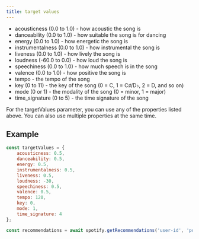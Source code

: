 ```yaml
---
title: target values
---
```



- acousticness (0.0 to 1.0) - how acoustic the song is
- danceability (0.0 to 1.0) - how suitable the song is for dancing
- energy (0.0 to 1.0) - how energetic the song is
- instrumentalness (0.0 to 1.0) - how instrumental the song is
- liveness (0.0 to 1.0) - how lively the song is
- loudness (-60.0 to 0.0) - how loud the song is
- speechiness (0.0 to 1.0) - how much speech is in the song
- valence (0.0 to 1.0) - how positive the song is
- tempo - the tempo of the song
- key (0 to 11) - the key of the song (0 = C, 1 = C♯/D♭, 2 = D, and so on)
- mode (0 or 1) - the modality of the song (0 = minor, 1 = major)
- time_signature (0 to 5) - the time signature of the song

<Aside type="note" title="Note">
    <p>For the targetValues parameter, you can use any of the properties listed above. You can also use multiple properties at the same time.</p>
    <LinkCard
        title="Learn more"
        description="Learn more about the values you can use for the targetValues parameter"
        href="https://developer.spotify.com/documentation/web-api/reference/get-recommendations"
        target="_blank"
    />
</Aside>

## Example

```js
const targetValues = {
    acousticness: 0.5,
    danceability: 0.5,
    energy: 0.5,
    instrumentalness: 0.5,
    liveness: 0.5,
    loudness: -30,
    speechiness: 0.5,
    valence: 0.5,
    tempo: 120,
    key: 0,
    mode: 1,
    time_signature: 4
};

const recommendations = await spotify.getRecommendations('user-id', 'pop', true, true, true, false, true, false, targetValues);
```